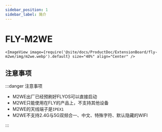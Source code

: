 ```yaml
---
sidebar_position: 1
sidebar_label: 简介
---
```




# FLY-M2WE

    <ImageView image={require('@site/docs/ProductDoc/ExtensionBoard/fly-m2we/img/m2we.webp').default} size="40%" align="Center" />

## 注意事项

:::danger 注意事项

* M2WE出厂已经预刷好FLYOS可以直接启动
* M2WE只能使用在FLY的产品上，不支持其他设备
* M2WE的天线端子是`IPEX1`
* M2WE不支持2.4G与5G双频合一、中文、特殊字符、默认隐藏的WIFI

:::

